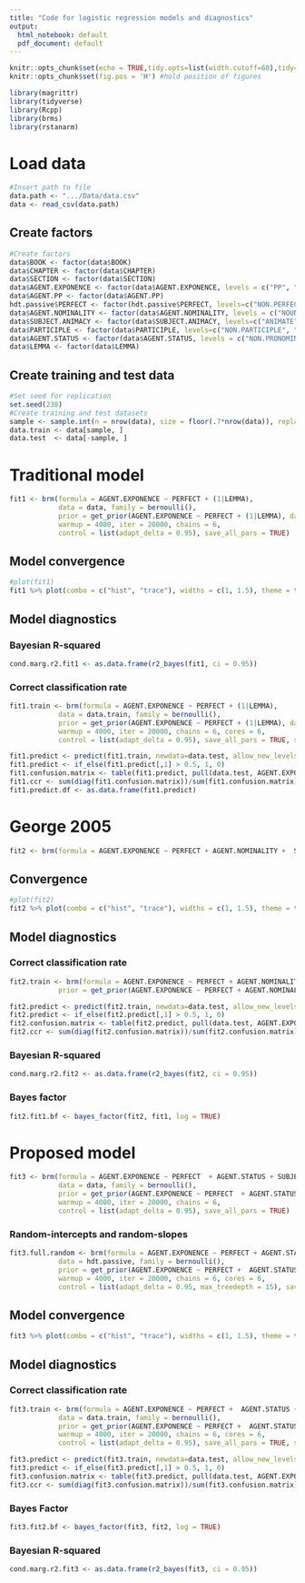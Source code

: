 ```yaml
---
title: "Code for logistic regression models and diagnostics"
output:
  html_notebook: default
  pdf_document: default
---
```



```r
knitr::opts_chunk$set(echo = TRUE,tidy.opts=list(width.cutoff=60),tidy=TRUE)
knitr::opts_chunk$set(fig.pos = 'H') #hold position of figures

library(magrittr)
library(tidyverse)
library(Rcpp)
library(brms)
library(rstanarm)
```

# Load data


```r
#Insert path to file
data.path <- ".../Data/data.csv"
data <- read_csv(data.path)
```

## Create factors

```r
#Create factors
data$BOOK <- factor(data$BOOK)
data$CHAPTER <- factor(data$CHAPTER)
data$SECTION <- factor(data$SECTION)
data$AGENT.EXPONENCE <- factor(data$AGENT.EXPONENCE, levels = c("PP", "DAT")) 
data$AGENT.PP <- factor(data$AGENT.PP)
hdt.passive$PERFECT <- factor(hdt.passive$PERFECT, levels=c("NON.PERFECT", "PERFECT"))
data$AGENT.NOMINALITY <- factor(data$AGENT.NOMINALITY, levels = c("NOUN", "PRONOUN"))
data$SUBJECT.ANIMACY <- factor(data$SUBJECT.ANIMACY, levels=c("ANIMATE", "INANIMATE")) 
data$PARTICIPLE <- factor(data$PARTICIPLE, levels=c("NON.PARTICIPLE", "PARTICIPLE"))
data$AGENT.STATUS <- factor(data$AGENT.STATUS, levels = c("NON.PRONOMINAL", "STRESSED.PRO", "ENCLITIC.PRO"))
data$LEMMA <- factor(data$LEMMA)
```

## Create training and test data

```r
#Set seed for replication
set.seed(238)
#Create training and test datasets
sample <- sample.int(n = nrow(data), size = floor(.7*nrow(data)), replace = F)
data.train <- data[sample, ]
data.test  <- data[-sample, ]
```

# Traditional model


```r
fit1 <- brm(formula = AGENT.EXPONENCE ~ PERFECT + (1|LEMMA),
            data = data, family = bernoulli(),
            prior = get_prior(AGENT.EXPONENCE ~ PERFECT + (1|LEMMA), data = data, family = binomial()),
            warmup = 4000, iter = 20000, chains = 6,
            control = list(adapt_delta = 0.95), save_all_pars = TRUE)
```


## Model convergence

```r
#plot(fit1)
fit1 %>% plot(combo = c("hist", "trace"), widths = c(1, 1.5), theme = theme_bw(base_size = 12),  binwidth = 1)
```


## Model diagnostics

### Bayesian R-squared

```r
cond.marg.r2.fit1 <- as.data.frame(r2_bayes(fit1, ci = 0.95))
```



### Correct classification rate

```r
fit1.train <- brm(formula = AGENT.EXPONENCE ~ PERFECT + (1|LEMMA),
            data = data.train, family = bernoulli(),
            prior = get_prior(AGENT.EXPONENCE ~ PERFECT + (1|LEMMA), data = data.train, family = bernoulli()),
            warmup = 4000, iter = 20000, chains = 6, cores = 6,
            control = list(adapt_delta = 0.95), save_all_pars = TRUE, seed = 100)

fit1.predict <- predict(fit1.train, newdata=data.test, allow_new_levels=TRUE) 
fit1.predict <- if_else(fit1.predict[,1] > 0.5, 1, 0)
fit1.confusion.matrix <- table(fit1.predict, pull(data.test, AGENT.EXPONENCE))
fit1.ccr <- sum(diag(fit1.confusion.matrix))/sum(fit1.confusion.matrix)
fit1.predict.df <- as.data.frame(fit1.predict)
```



# George 2005

```r
fit2 <- brm(formula = AGENT.EXPONENCE ~ PERFECT + AGENT.NOMINALITY +  SUBJECT.ANIMACY + PARTICIPLE + (1|LEMMA), data = data, family = bernoulli(), prior = get_prior(AGENT.EXPONENCE ~ PERFECT + AGENT.NOMINALITY +  SUBJECT.ANIMACY + PARTICIPLE + (1|LEMMA), data = data, family = binomial()), warmup = 4000, iter = 20000, chains = 6, control = list(adapt_delta = 0.95), save_all_pars = TRUE)
```

## Convergence

```r
#plot(fit2)
fit2 %>% plot(combo = c("hist", "trace"), widths = c(1, 1.5), theme = theme_bw(base_size = 12),  binwidth = 1)
```


## Model diagnostics

### Correct classification rate

```r
fit2.train <- brm(formula = AGENT.EXPONENCE ~ PERFECT + AGENT.NOMINALITY +  SUBJECT.ANIMACY + PARTICIPLE + (1|LEMMA), data = data.train, family = bernoulli(), 
            prior = get_prior(AGENT.EXPONENCE ~ PERFECT + AGENT.NOMINALITY +  SUBJECT.ANIMACY + PARTICIPLE + (1|LEMMA), data = data.train, family = bernoulli()), warmup = 4000, iter = 20000, chains = 6, cores = 6, control = list(adapt_delta = 0.95), save_all_pars = TRUE, seed = 100)

fit2.predict <- predict(fit2.train, newdata=data.test, allow_new_levels=TRUE)
fit2.predict <- if_else(fit2.predict[,1] > 0.5, 1, 0)
fit2.confusion.matrix <- table(fit2.predict, pull(data.test, AGENT.EXPONENCE))
fit2.ccr <- sum(diag(fit2.confusion.matrix))/sum(fit2.confusion.matrix)
```


### Bayesian R-squared

```r
cond.marg.r2.fit2 <- as.data.frame(r2_bayes(fit2, ci = 0.95))
```

### Bayes factor

```r
fit2.fit1.bf <- bayes_factor(fit2, fit1, log = TRUE)
```

# Proposed model

```r
fit3 <- brm(formula = AGENT.EXPONENCE ~ PERFECT  + AGENT.STATUS + SUBJECT.ANIMACY + (1|LEMMA),
            data = data, family = bernoulli(),
            prior = get_prior(AGENT.EXPONENCE ~ PERFECT  + AGENT.STATUS + SUBJECT.ANIMACY  + (1|LEMMA), data = data, family = binomial()),
            warmup = 4000, iter = 20000, chains = 6,
            control = list(adapt_delta = 0.95), save_all_pars = TRUE)
```

### Random-intercepts and random-slopes

```r
fit3.full.random <- brm(formula = AGENT.EXPONENCE ~ PERFECT + AGENT.STATUS + SUBJECT.ANIMACY  + (1 + PERFECT + AGENT.STATUS + SUBJECT.ANIMACY|LEMMA),
            data = hdt.passive, family = bernoulli(),
            prior = get_prior(AGENT.EXPONENCE ~ PERFECT +  AGENT.STATUS + SUBJECT.ANIMACY  + (1|LEMMA), data = hdt.passive, family = bernoulli()),
            warmup = 4000, iter = 20000, chains = 6, cores = 6,
            control = list(adapt_delta = 0.95, max_treedepth = 15), save_all_pars = TRUE)
```




## Model convergence

```r
fit3 %>% plot(combo = c("hist", "trace"), widths = c(1, 1.5), theme = theme_bw(base_size = 12),  binwidth = 1)
```



## Model diagnostics

### Correct classification rate

```r
fit3.train <- brm(formula = AGENT.EXPONENCE ~ PERFECT +  AGENT.STATUS + SUBJECT.ANIMACY  + (1|LEMMA),
            data = data.train, family = bernoulli(),
            prior = get_prior(AGENT.EXPONENCE ~ PERFECT +  AGENT.STATUS + SUBJECT.ANIMACY  + (1|LEMMA), data = data.train, family = bernoulli()),
            warmup = 4000, iter = 20000, chains = 6, cores = 6,
            control = list(adapt_delta = 0.95), save_all_pars = TRUE, seed = 100)

fit3.predict <- predict(fit3.train, newdata=data.test, allow_new_levels=TRUE)
fit3.predict <- if_else(fit3.predict[,1] > 0.5, 1, 0)
fit3.confusion.matrix <- table(fit3.predict, pull(data.test, AGENT.EXPONENCE)) #`pull` 
fit3.ccr <- sum(diag(fit3.confusion.matrix))/sum(fit3.confusion.matrix)
```


### Bayes Factor

```r
fit3.fit2.bf <- bayes_factor(fit3, fit2, log = TRUE)
```


### Bayesian R-squared

```r
cond.marg.r2.fit3 <- as.data.frame(r2_bayes(fit3, ci = 0.95))
```


